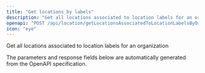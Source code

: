 ```yaml
---
title: "Get locations by labels"
description: "Get all locations associated to location labels for an organization"
openapi: "POST /api/location/getLocationsAssociatedToLocationLabelsByOrg"
icon: "eye"
---
```


Get all locations associated to location labels for an organization

<Note>
The parameters and response fields below are automatically generated from the OpenAPI specification.
</Note>
